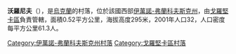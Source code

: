 {{coord|48|45|33|N|25|18|3|E|scale:30000|display=title}}

'''沃羅尼夫'''（{{lang-uk|Воронів}}），是[[烏克蘭|烏克蘭]]的村落，位於該國西部[[伊萬諾-弗蘭科夫斯克州|伊萬諾-弗蘭科夫斯克州]]，由[[戈羅堅卡區|戈羅堅卡區]]負責管轄，面積0.52平方公里，海拔高度295米，2001年人口32，人口密度每平方公里61.3人。

{{DEFAULTSORT:Воронів}}
[[Category:伊萬諾-弗蘭科夫斯克州村落|Category:伊萬諾-弗蘭科夫斯克州村落]]
[[Category:戈羅堅卡區村落|Category:戈羅堅卡區村落]]


{{IvanoFrankivsk-geo-stub}}